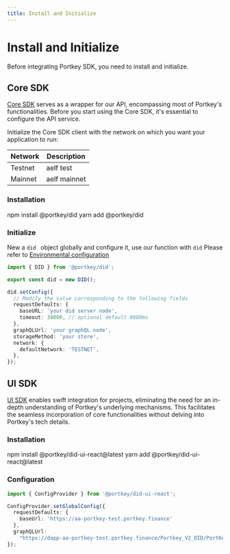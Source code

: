 ```yaml
---
title: Install and Initialize
---
```


# Install and Initialize

Before integrating Portkey SDK, you need to install and initialize.

## Core SDK

[Core SDK](docs/SDKs/CoreSDK/CoreSDK.mdx) serves as a wrapper for our API, encompassing most of Portkey's functionalities. Before you start using the Core SDK, it's essential to configure the API service.

Initialize the Core SDK client with the network on which you want your application to run:

| Network | Description  |
| ------- | ------------ |
| Testnet | aelf test    |
| Mainnet | aelf mainnet |

### Installation

<Tabs>
  <TabItem value="npm" label="NPM" default>
    <CodeBlock language="bash">
      npm install @portkey/did
    </CodeBlock>
  </TabItem>
  <TabItem value="yarn" label="YARN">
    <CodeBlock language="bash">
      yarn add @portkey/did
    </CodeBlock>
  </TabItem>
</Tabs>

### Initialize

New a `did ` object globally and configure it, use our function with `did`
Please refer to [Environmental configuration](docs/EnvironmentalConfiguration.mdx)

```typescript
import { DID } from '@portkey/did';

export const did = new DID();

did.setConfig({
  // Modify the value corresponding to the following fields
  requestDefaults: {
    baseURL: 'your did server node',
    timeout: 30000, // optional default 8000ms
  },
  graphQLUrl: 'your graphQL node',
  storageMethod: 'your store',
  network: {
    defaultNetwork: 'TESTNET',
  },
});

```

## UI SDK

[UI SDK](docs/SDKs/UISDK/UISDK.mdx) enables swift integration for projects, eliminating the need for an in-depth understanding of Portkey's underlying mechanisms. This facilitates the seamless incorporation of core functionalities without delving into Portkey's tech details.

### Installation

<Tabs>
  <TabItem value="npm" label="NPM" default>
    <CodeBlock language="bash">
      npm install @portkey/did-ui-react@latest
    </CodeBlock>
  </TabItem>
  <TabItem value="yarn" label="YARN">
    <CodeBlock language="bash">
      yarn add @portkey/did-ui-react@latest
    </CodeBlock>
  </TabItem>
</Tabs>

### Configuration

```typescript
import { ConfigProvider } from '@portkey/did-ui-react';

ConfigProvider.setGlobalConfig({
  requestDefaults: {
    baseUrl: 'https://aa-portkey-test.portkey.finance'
  },
  graphQLUrl:
    "https://dapp-aa-portkey-test.portkey.finance/Portkey_V2_DID/PortKeyIndexerCASchema/graphql",
});

```
